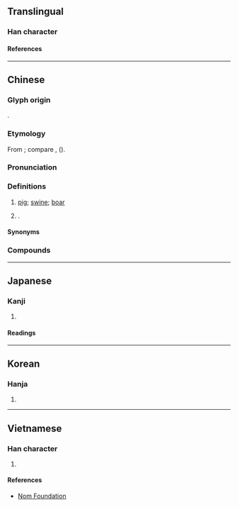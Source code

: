 {{character info}}
==Translingual==

===Han character===
{{Han char|rn=58|rad=彐|as=09|sn=12|four=27711|canj=VMPOP|ids=⿱彑⿲匕矢匕}}

====References====
{{Han ref|kx=0362.170|dkj=09931|dj=0680.330|hdz=20961.140|uh=5F58}}

----

==Chinese==
{{zh-forms}}

===Glyph origin===
{{Han etym}}
{{Han compound|豕|矢|ls=ic|ls2=psc|c1=s|c2=p|t1=pig; boar|t2=arrow}}.

===Etymology===
From {{der|zh|qfa-tak}}; compare {{cog|qfa-kms-pro|*ʔdlaːi⁵||wild pig}}, {{cog|qfa-lic-pro|*C-ləc||wild boar}} ({{zh-ref|Schuessler, 2007}}).

===Pronunciation===
{{zh-pron
|m=zhì
|c=zi6
|h=pfs=
|md=dê
|mn=tē
|mn-t=di6
|w=3zr
|mc=y
|oc=y
|cat=n,pn
}}

===Definitions===
{{zh-hanzi}}

# {{lb|zh|literary}} [[pig]]; [[swine]]; [[boar]]
# {{surname|zh}}.

====Synonyms====
{{zh-dial|豬}}

===Compounds===
{{zh-der|人彘|彘肩|狗彘|犬彘之食|狗彘不食|狗彘不若|曾子殺彘|殺彘教子|犬彘|狗彘不如|行同狗彘|行若狗彘|乳彘|依斟流彘|彘牢|彘盧|彘肩斗酒|彘豪|彘顱|彘首|毫彘|牛彘胞|牢彘|田彘|眾彘|豕彘|豪彘|豬彘|賁彘|赤彘|野彘}}

----

==Japanese==

===Kanji===
{{ja-kanji|grade=|rs=彐09}}

# {{rfdef|ja|sort=彐09}}

====Readings====
{{ja-readings
|on=てい, でい, えい, え
|kun=ぶた
}}

----

==Korean==

===Hanja===
{{ko-hanja|체}}

# {{rfdef|ko|sort=彐09}}

----

==Vietnamese==

===Han character===
{{vi-readings|rs=彐09|reading=trệ}}

# {{rfdef|vi|sort=彐09}}

====References====
* [http://nomfoundation.org/common/nom_details.php?codepoint=5f58 Nom Foundation]